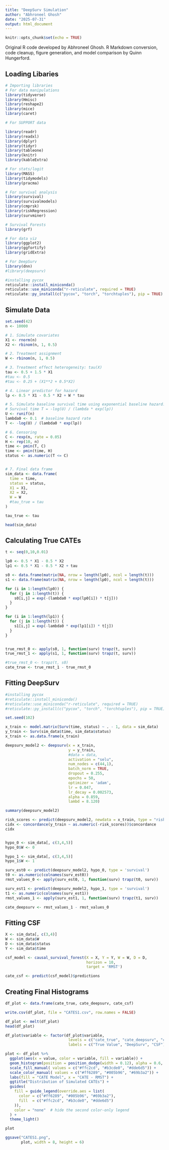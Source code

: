 ```yaml
---
title: "DeepSurv Simulation"
author: "Abhroneel Ghosh"
date: "2025-07-31"
output: html_document
---
```


```r
knitr::opts_chunk$set(echo = TRUE)
```

Original R code developed by Abhroneel Ghosh.
R Markdown conversion, code cleanup, figure generation, and model comparison by Quinn Hungerford.


## Loading Libaries

```r
# Importing libraries
# For data manipulations
library(tidyverse)
library(Hmisc)
library(reshape2)
library(mice)
library(caret)

# For SUPPORT data

library(readr)
library(readxl)
library(dplyr)
library(tidyr)
library(tableone)
library(knitr)
library(kableExtra)

# For stats/logit
library(MASS)
library(tidymodels)
library(pracma)

# For survival analysis
library(survival)
library(survivalmodels)
library(cmprsk)
library(riskRegression)
library(survminer)

# Survival Forests
library(grf)

# For data viz
library(ggplot2)
library(ggfortify)
library(gridExtra)

# For DeepSurv
library(dnn)
#library(deepsurv)

#installing pycox
reticulate::install_miniconda()
reticulate::use_miniconda("r-reticulate", required = TRUE)
reticulate::py_install(c("pycox", "torch", "torchtuples"), pip = TRUE)
```


## Simulate Data

```r
set.seed(42)
n <- 10000

# 1. Simulate covariates
X1 <- rnorm(n)
X2 <- rbinom(n, 1, 0.5)

# 2. Treatment assignment
W <- rbinom(n, 1, 0.5)

# 3. Treatment effect heterogeneity: tau(X)
tau <- 0.5 + 1.5 * X1
#tau <- 0.5
#tau <- 0.25 + (X1**2 + 0.5*X2)

# 4. Linear predictor for hazard
lp <- 0.5 * X1 - 0.5 * X2 + W * tau

# 5. Simulate baseline survival time using exponential baseline hazard:
# Survival time T = -log(U) / (lambda * exp(lp))
U <- runif(n)
lambda0 <- 0.1  # baseline hazard rate
T <- -log(U) / (lambda0 * exp(lp))

# 6. Censoring
C <- rexp(n, rate = 0.05)
H <- rep(10, n)
time <- pmin(T, C)
time <- pmin(time, H)
status <- as.numeric(T <= C)


# 7. Final data frame
sim_data <- data.frame(
  time = time,
  status = status,
  X1 = X1,
  X2 = X2,
  W = W
  #tau_true = tau
)

tau_true <- tau

head(sim_data)
```


## Calculating True CATEs

```r
t <- seq(0,10,0.01)

lp0 <- 0.5 * X1 - 0.5 * X2
lp1 <- 0.5 * X1 - 0.5 * X2 + tau

s0 <- data.frame(matrix(NA, nrow = length(lp0), ncol = length(t)))
s1 <- data.frame(matrix(NA, nrow = length(lp0), ncol = length(t)))

for (i in 1:length(lp0)) {
  for (j in 1:length(t)) {
    s0[i,j] = exp(-(lambda0 * exp(lp0[i]) * t[j]))
  }
}

for (i in 1:length(lp1)) {
  for (j in 1:length(t)) {
    s1[i,j] = exp(-lambda0 * exp(lp1[i]) * t[j])
  }
}


true_rmst_0 <- apply(s0, 1, function(surv) trapz(t, surv))
true_rmst_1 <- apply(s1, 1, function(surv) trapz(t, surv))

#true_rmst_0 <- trapz(t, s0)
cate_true <- true_rmst_1 - true_rmst_0
```


## Fitting DeepSurv

```r
#installing pycox
#reticulate::install_miniconda()
#reticulate::use_miniconda("r-reticulate", required = TRUE)
#reticulate::py_install(c("pycox", "torch", "torchtuples"), pip = TRUE)

set.seed(102)

x_train <- model.matrix(Surv(time, status) ~ . - 1, data = sim_data)
y_train <- Surv(sim_data$time, sim_data$status)
x_train <- as.data.frame(x_train)

deepsurv_model2 <- deepsurv(x = x_train,
                            y = y_train,
                            #data = data,
                            activation = "selu",
                            num_nodes = c(44,1),
                            batch_norm = TRUE,
                            dropout = 0.255,
                            epochs = 50,
                            optimizer = 'adam',
                            lr = 0.047,
                            lr_decay = 0.002573,
                            alpha = 0.859,
                            lambd = 8.120)

summary(deepsurv_model2)

risk_scores <- predict(deepsurv_model2, newdata = x_train, type = "risk")
cidx <- concordance(y_train ~ as.numeric(-risk_scores))$concordance
cidx


hypo_0 <- sim_data[, c(3,4,5)]
hypo_0$W <- 0

hypo_1 <- sim_data[, c(3,4,5)]
hypo_1$W <- 1

surv_est0 <- predict(deepsurv_model2, hypo_0, type = 'survival')
t0 <- as.numeric(colnames(surv_est0))
rmst_values_0 <- apply(surv_est0, 1, function(surv) trapz(t0, surv))

surv_est1 <- predict(deepsurv_model2, hypo_1, type = 'survival')
t1 <- as.numeric(colnames(surv_est1))
rmst_values_1 <- apply(surv_est1, 1, function(surv) trapz(t1, surv))

cate_deepsurv <- rmst_values_1 - rmst_values_0
```


## Fitting CSF

```r
X <- sim_data[, c(3,4)]
W <- sim_data$W
D <- sim_data$status
Y <- sim_data$time

csf_model <- causal_survival_forest(X = X, Y = Y, W = W, D = D,
                                    horizon = 10,
                                    target = 'RMST')

cate_csf <- predict(csf_model)$predictions
```


## Creating Final Histograms

```r
df_plot <- data.frame(cate_true, cate_deepsurv, cate_csf)

write.csv(df_plot, file = "CATES1.csv", row.names = FALSE)

df_plot <- melt(df_plot)
head(df_plot)

df_plot$variable <- factor(df_plot$variable,
                            levels = c("cate_true", "cate_deepsurv", "cate_csf"),
                            labels = c("True Value", "DeepSurv", "CSF"))

plot <- df_plot %>%
  ggplot(aes(x = value, color = variable, fill = variable)) +
  geom_histogram(position = position_dodge(width = 0.12), alpha = 0.6, binwidth = 0.2) +
  scale_fill_manual( values = c("#ffc2cd", "#b3cde0", "#dde6d5")) +
  scale_color_manual( values = c("#ff6289", "#005b96", "#69b3a2")) +
  labs(fill = "CATE Model", x = "CATE - RMST") +
  ggtitle("Distribution of Simulated CATEs") +
  guides(
    fill = guide_legend(override.aes = list(
      color = c("#ff6289", "#005b96", "#69b3a2"),
      fill  = c("#ffc2cd", "#b3cde0", "#dde6d5")
    )),
    color = "none"  # hide the second color-only legend
  ) +
  theme_light()

plot

ggsave("CATES1.png",
       plot, width = 8, height = 6)
```